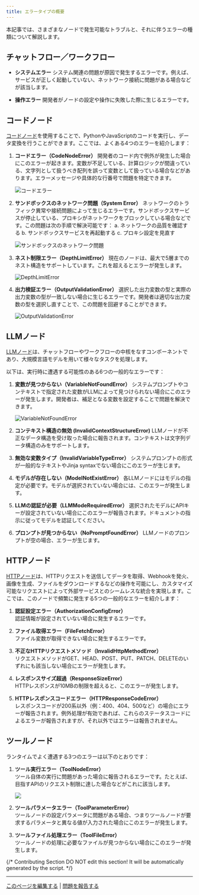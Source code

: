 ```yaml
---
title: エラータイプの概要
---
```



本記事では、さまざまなノードで発生可能なトラブルと、それに伴うエラーの種類について解説します。

## チャットフロー／ワークフロー

* **システムエラー**
  システム関連の問題が原因で発生するエラーです。例えば、サービスが正しく起動していない、ネットワーク接続に問題がある場合などが該当します。

* **操作エラー**
  開発者がノードの設定や操作に失敗した際に生じるエラーです。

## コードノード
[コードノード](/ja-jp/guides/workflow/nodes/code)を使用することで、PythonやJavaScriptのコードを実行し、データ変換を行うことができます。ここでは、よくある4つのエラーを紹介します：

1. **コードエラー（CodeNodeError）**
   開発者のコード内で例外が発生した場合にこのエラーが起きます。変数が不足している、計算ロジックが間違っている、文字列として扱うべき配列を誤って変数として扱っている場合などがあります。エラーメッセージや具体的な行番号で問題を特定できます。

   ![コードエラー](https://assets-docs.dify.ai/2024/12/c86b11af7f92368180ea1bac38d77083.png)

2. **サンドボックスのネットワーク問題（System Error）**
   ネットワークのトラフィック異常や接続問題によって生じるエラーです。サンドボックスサービスが停止している、プロキシがネットワークをブロックしている場合などです。この問題は次の手順で解決可能です：
   a. ネットワークの品質を確認する
   b. サンドボックスサービスを再起動する
   c. プロキシ設定を見直す

   ![サンドボックスのネットワーク問題](https://assets-docs.dify.ai/2024/12/d95007adf67c4f232e46ec455c348e2c.PNG)

3. **ネスト制限エラー（DepthLimitError）**
   現在のノードは、最大で5層までのネスト構造をサポートしています。これを超えるとエラーが発生します。

   ![DepthLimitError](https://assets-docs.dify.ai/2024/12/5649d52a6e80ddd4180b336266701f7b.png)

4. **出力検証エラー（OutputValidationError）**
   選択した出力変数の型と実際の出力変数の型が一致しない場合に生じるエラーです。開発者は適切な出力変数の型を選択し直すことで、この問題を回避することができます。

   ![OutputValidationError](https://assets-docs.dify.ai/2024/12/ab8cae01a590b037017dfe9ea4dbbb8b.png)

## LLMノード

[LLMノード](/ja-jp/guides/workflow/nodes/llm)は、チャットフローやワークフローの中核をなすコンポーネントであり、大規模言語モデルを用いて様々なタスクを処理します。

以下は、実行時に遭遇する可能性のある6つの一般的なエラーです：

1. **変数が見つからない（VariableNotFoundError）**
   システムプロンプトやコンテキストで指定された変数がLLMによって見つけられない場合にこのエラーが発生します。開発者は、補足となる変数を設定することで問題を解決できます。

   ![VariableNotFoundError](https://assets-docs.dify.ai/2024/12/f20c5fbde345144de6183374ab277662.png)

2. **コンテキスト構造の無効 (InvalidContextStructureError)**
   LLMノードが不正なデータ構造を受け取った場合に報告されます。コンテキストは文字列データ構造のみをサポートします。

3. **無効な変数タイプ（InvalidVariableTypeError）**
   システムプロンプトの形式が一般的なテキストやJinja syntaxでない場合にこのエラーが生じます。

4. **モデルが存在しない（ModelNotExistError）**
   各LLMノードにはモデルの指定が必要です。モデルが選択されていない場合には、このエラーが発生します。

5. **LLMの認証が必要（LLMModeRequiredError）**
   選択されたモデルにAPIキーが設定されていない場合にこのエラーが報告されます。ドキュメントの指示に従ってモデルを認証してください。

6. **プロンプトが見つからない（NoPromptFoundError）**
   LLMノードのプロンプトが空の場合、エラーが生じます。

## HTTPノード

[HTTPノード](/ja-jp/guides/workflow/nodes/http-request)は、HTTPリクエストを送信してデータを取得、Webhookを発火、画像を生成、ファイルをダウンロードするなどの操作を可能にし、カスタマイズ可能なリクエストによって外部サービスとのシームレスな統合を実現します。ここでは、このノードで頻繁に発生する5つの一般的なエラーを紹介します：

1. **認証設定エラー（AuthorizationConfigError）**  
   認証情報が設定されていない場合に発生するエラーです。

2. **ファイル取得エラー（FileFetchError）**  
   ファイル変数が取得できない場合に発生するエラーです。

3. **不正なHTTPリクエストメソッド（InvalidHttpMethodError）**  
   リクエストメソッドがGET、HEAD、POST、PUT、PATCH、DELETEのいずれにも該当しない場合にエラーが発生します。

4. **レスポンスサイズ超過（ResponseSizeError）**  
   HTTPレスポンスが10MBの制限を超えると、このエラーが発生します。

5. **HTTPレスポンスコードエラー（HTTPResponseCodeError）**  
   レスポンスコードが200系以外（例：400、404、500など）の場合にエラーが報告されます。例外処理が有効であれば、これらのステータスコードによるエラーが報告されますが、それ以外ではエラーは報告されません。

## ツールノード

ランタイムでよく遭遇する3つのエラーは以下のとおりです：

1. **ツール実行エラー（ToolNodeError）**  
   ツール自体の実行に問題があった場合に報告されるエラーです。たとえば、目指すAPIのリクエスト制限に達した場合などがこれに該当します。

   ![](https://assets-docs.dify.ai/2024/12/84af0831b7cb23e64159dfbba80e9b28.jpg)

2. **ツールパラメータエラー（ToolParameterError）**  
   ツールノードの設定パラメータに問題がある場合、つまりツールノードが要求するパラメータと異なる値が入力された場合にこのエラーが発生します。

3. **ツールファイル処理エラー（ToolFileError）**  
   ツールノードの処理に必要なファイルが見つからない場合にこのエラーが発生します。

{/*
Contributing Section
DO NOT edit this section!
It will be automatically generated by the script.
*/}

---

[このページを編集する](https://github.com/langgenius/dify-docs/edit/main/ja-jp/guides/workflow/error-handling/error-type.mdx) | [問題を報告する](https://github.com/langgenius/dify-docs/issues/new?template=docs.yml)

